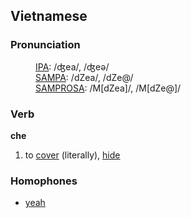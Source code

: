 ==Vietnamese==

===Pronunciation===
:[[International Phonetic Alphabet|IPA]]: /ʤea/, /ʤeə/
:[[SAMPA]]: /dZea/, /dZe@/
:[[SAMPROSA]]: /M[dZea]/, /M[dZe@]/

===Verb===
'''che'''

#to [[cover]] (literally), [[hide]]

===Homophones===
*[[yeah]]